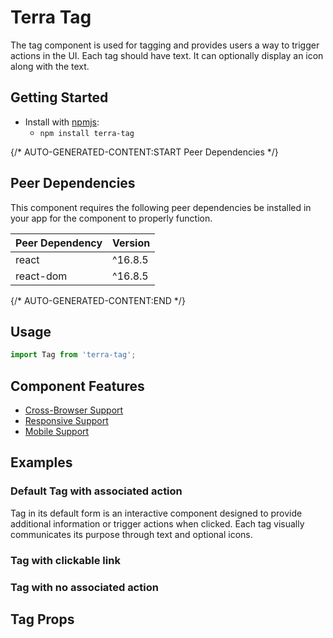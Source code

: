 


<Badge />

# Terra Tag

The tag component is used for tagging and provides users a way to trigger actions in the UI. Each tag should have text.
It can optionally display an icon along with the text.

## Getting Started

- Install with [npmjs](https://www.npmjs.com):
  - `npm install terra-tag`

{/* AUTO-GENERATED-CONTENT:START Peer Dependencies  */}
## Peer Dependencies

This component requires the following peer dependencies be installed in your app for the component to properly function.

| Peer Dependency | Version |
|-|-|
| react | ^16.8.5 |
| react-dom | ^16.8.5 |

{/* AUTO-GENERATED-CONTENT:END */}

## Usage
```jsx
import Tag from 'terra-tag';
```

## Component Features

* [Cross-Browser Support](https://engineering.cerner.com/terra-ui/about/terra-ui/component-standards#cross-browser-support)
* [Responsive Support](https://engineering.cerner.com/terra-ui/about/terra-ui/component-standards#responsive-support)
* [Mobile Support](https://engineering.cerner.com/terra-ui/about/terra-ui/component-standards#mobile-support)

## Examples

### Default Tag with associated action
Tag in its default form is an interactive component designed to provide additional information or trigger actions when clicked. Each tag visually communicates its purpose through text and optional icons.
<TagDefault title="Default clickable Tag" description="This tag displays a simple text label, and when clicked, it triggers a notification to provide aditional information." />
<TagIcon title="Default Tag with Icon" description="This tag combines an icon and text label to convey additional meaning. When clicked, it also triggers a notification to inform the user about the interaction." />

### Tag with clickable link
<TagHref title="Tag with href" description="This tag provides a direct link to a specific webpage. Just click on the tag, and it will seamlessly redirect to the associated website." />

### Tag with no associated action
<TagFallbacks title="Tag with no onClick or href" description="This tag represents a simple tag without any additional actions or links associated with it. It conveys essential information but does not trigger any specific actions when clicked. These styles are provided for when this component is missing recommended elements for best practice use." />

## Tag Props
<TagPropsTable />
